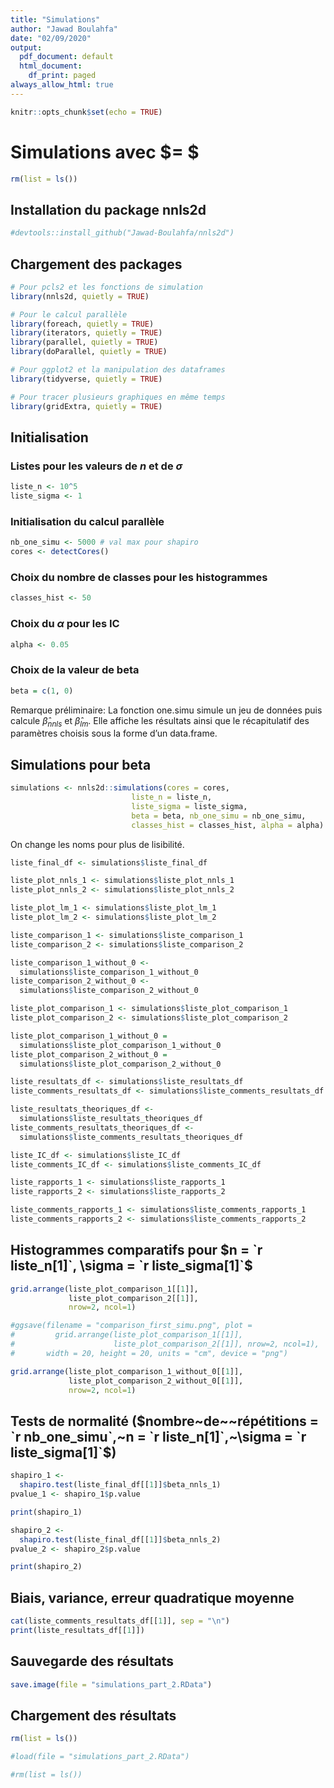 ```yaml
---
title: "Simulations"
author: "Jawad Boulahfa"
date: "02/09/2020"
output:
  pdf_document: default
  html_document:
    df_print: paged
always_allow_html: true
---
```


```r
knitr::opts_chunk$set(echo = TRUE)
```

# Simulations avec $\beta = $
```r
rm(list = ls())
```

## Installation du package nnls2d
```r
#devtools::install_github("Jawad-Boulahfa/nnls2d")
```

## Chargement des packages
```r
# Pour pcls2 et les fonctions de simulation
library(nnls2d, quietly = TRUE)

# Pour le calcul parallèle
library(foreach, quietly = TRUE)
library(iterators, quietly = TRUE)
library(parallel, quietly = TRUE)
library(doParallel, quietly = TRUE)

# Pour ggplot2 et la manipulation des dataframes
library(tidyverse, quietly = TRUE)

# Pour tracer plusieurs graphiques en même temps
library(gridExtra, quietly = TRUE)
```


## Initialisation

### Listes pour les valeurs de $n$ et de $\sigma$
```r
liste_n <- 10^5
liste_sigma <- 1
```

### Initialisation du calcul parallèle
```r
nb_one_simu <- 5000 # val max pour shapiro
cores <- detectCores()
```

### Choix du nombre de classes pour les histogrammes
```r
classes_hist <- 50
```

### Choix du $\alpha$ pour les IC
```r
alpha <- 0.05
```

### Choix de la valeur de beta
```r
beta = c(1, 0)
```

Remarque préliminaire: La fonction one.simu simule un jeu de données puis calcule $\hat\beta_{nnls}$ et $\hat\beta_{lm}$. Elle affiche les résultats ainsi que le récapitulatif des paramètres choisis sous la forme d'un data.frame.

## Simulations pour beta 

```r
simulations <- nnls2d::simulations(cores = cores,
                           liste_n = liste_n,
                           liste_sigma = liste_sigma,
                           beta = beta, nb_one_simu = nb_one_simu,
                           classes_hist = classes_hist, alpha = alpha)
```

On change les noms pour plus de lisibilité.
```r
liste_final_df <- simulations$liste_final_df

liste_plot_nnls_1 <- simulations$liste_plot_nnls_1
liste_plot_nnls_2 <- simulations$liste_plot_nnls_2

liste_plot_lm_1 <- simulations$liste_plot_lm_1
liste_plot_lm_2 <- simulations$liste_plot_lm_2

liste_comparison_1 <- simulations$liste_comparison_1
liste_comparison_2 <- simulations$liste_comparison_2

liste_comparison_1_without_0 <-
  simulations$liste_comparison_1_without_0
liste_comparison_2_without_0 <-
  simulations$liste_comparison_2_without_0

liste_plot_comparison_1 <- simulations$liste_plot_comparison_1
liste_plot_comparison_2 <- simulations$liste_plot_comparison_2

liste_plot_comparison_1_without_0 =
  simulations$liste_plot_comparison_1_without_0
liste_plot_comparison_2_without_0 =
  simulations$liste_plot_comparison_2_without_0

liste_resultats_df <- simulations$liste_resultats_df
liste_comments_resultats_df <- simulations$liste_comments_resultats_df

liste_resultats_theoriques_df <-
  simulations$liste_resultats_theoriques_df
liste_comments_resultats_theoriques_df <-
  simulations$liste_comments_resultats_theoriques_df

liste_IC_df <- simulations$liste_IC_df     
liste_comments_IC_df <- simulations$liste_comments_IC_df

liste_rapports_1 <- simulations$liste_rapports_1
liste_rapports_2 <- simulations$liste_rapports_2

liste_comments_rapports_1 <- simulations$liste_comments_rapports_1
liste_comments_rapports_2 <- simulations$liste_comments_rapports_2
```

## Histogrammes comparatifs pour $n = `r liste_n[1]`, \sigma = `r liste_sigma[1]`$

```r
grid.arrange(liste_plot_comparison_1[[1]],
             liste_plot_comparison_2[[1]],
             nrow=2, ncol=1)
```

```r
#ggsave(filename = "comparison_first_simu.png", plot =
#         grid.arrange(liste_plot_comparison_1[[1]],
#                      liste_plot_comparison_2[[1]], nrow=2, ncol=1),
#       width = 20, height = 20, units = "cm", device = "png")
```

```r
grid.arrange(liste_plot_comparison_1_without_0[[1]],
             liste_plot_comparison_2_without_0[[1]],
             nrow=2, ncol=1)
```

## Tests de normalité ($nombre~de~~répétitions = `r  nb_one_simu`,~n = `r  liste_n[1]`,~\sigma = `r  liste_sigma[1]`$)
```r
shapiro_1 <-
  shapiro.test(liste_final_df[[1]]$beta_nnls_1)
pvalue_1 <- shapiro_1$p.value
```

```r
print(shapiro_1)
```

```r
shapiro_2 <-
  shapiro.test(liste_final_df[[1]]$beta_nnls_2)
pvalue_2 <- shapiro_2$p.value
```

```r
print(shapiro_2)
```

## Biais, variance, erreur quadratique moyenne
```r
cat(liste_comments_resultats_df[[1]], sep = "\n")
print(liste_resultats_df[[1]])
```

## Sauvegarde des résultats
```r
save.image(file = "simulations_part_2.RData")
```

## Chargement des résultats
```r
rm(list = ls())
```

```r
#load(file = "simulations_part_2.RData")
```

```r
#rm(list = ls())
```



